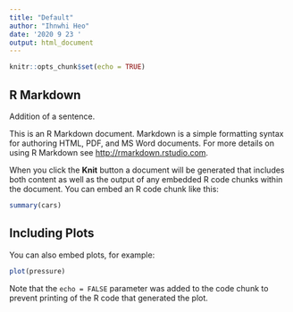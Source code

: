 ```yaml
---
title: "Default"
author: "Ihnwhi Heo"
date: '2020 9 23 '
output: html_document
---
```


```r
knitr::opts_chunk$set(echo = TRUE)
```

## R Markdown

Addition of a sentence.

This is an R Markdown document. Markdown is a simple formatting syntax for authoring HTML, PDF, and MS Word documents. For more details on using R Markdown see <http://rmarkdown.rstudio.com>.

When you click the **Knit** button a document will be generated that includes both content as well as the output of any embedded R code chunks within the document. You can embed an R code chunk like this:

```r
summary(cars)
```

## Including Plots

You can also embed plots, for example:

```r
plot(pressure)
```

Note that the `echo = FALSE` parameter was added to the code chunk to prevent printing of the R code that generated the plot.
